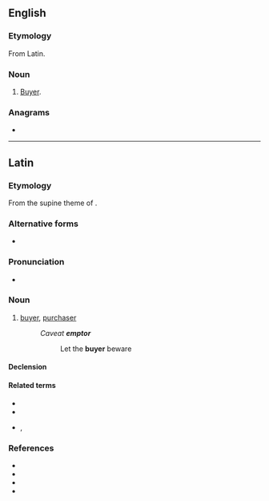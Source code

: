 ==English==

===Etymology===
From Latin.

===Noun===
{{en-noun}}

# {{lb|en|law}} [[buyer|Buyer]].

===Anagrams===
* {{anagrams|en|a=emoprt|pro tem|pro tem.|trompe}}

----

==Latin==

===Etymology===
From the supine theme of {{suf|la|emō|-tor|t1=to buy|pos2=agent noun suffix}}.

===Alternative forms===
* {{l|la|ēmtor}}

===Pronunciation===
* {{la-IPA|ēmptor}}

===Noun===
{{la-noun|ēmptor<3>}}

# [[buyer]], [[purchaser]]
#: ''Caveat '''emptor'''''
#:: Let the '''buyer''' beware

====Declension====
{{la-ndecl|ēmptor<3>}}

====Related terms====
* {{l|la|emō}}
* {{l|la|ēmptiō}}
* {{l|la|ēmptrīx}}, {{l|la|ēmtrīx}}

===References===
* {{R:L&S}}
* {{R:Elementary Lewis}}
* {{R:du Cange}}
* {{R:Gaffiot}}